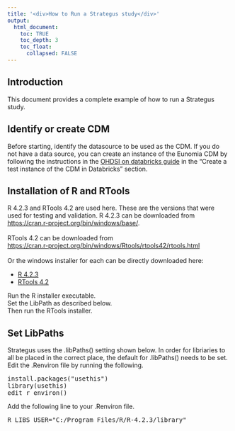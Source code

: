 ---
title: '<div>How to Run a Strategus study</div>'
output:
  html_document:
    toc: TRUE
    toc_depth: 3
    toc_float:
      collapsed: FALSE
---

<!--
*
* HOW TO: Import and Export Concept Sets
*
--> 

<!--
*
* Introduction
*
-->

<h2>Introduction</h2>
This document provides a complete example of how to run a Strategus study. 

<!--
*
* Identify CDM data source
*
-->

<h2>Identify or create CDM</h2>
Before starting, identify the datasource to be used as the CDM. 
If you do not have a data source, 
you can create an instance of the Eunomia CDM 
by following the instructions in the 
<a href="./developer-how-tos_ohdsi-on-databricks.html">OHDSI on databricks guide</a> 
in the "Create a test instance of the CDM in Databricks" section.  

<!--
*
* Installation of R and RTools
*
-->

<h2>Installation of R and RTools</h2>
R 4.2.3 and RTools 4.2 are used here. 
These are the versions that were used for testing and validation. 
R 4.2.3 can be downloaded from 
<a href="https://cran.r-project.org/bin/windows/base/">https://cran.r-project.org/bin/windows/base/</a>. 
<br/>
<br/>
RTools 4.2 can be downloaded from 
<nobr><a href="https://cran.r-project.org/bin/windows/Rtools/rtools42/rtools.html">https://cran.r-project.org/bin/windows/Rtools/rtools42/rtools.html</a></nobr> 
<br/>
<br/>
Or the windows installer for each can be directly downloaded here:
<ul>
  <li>
    <a download href="https://www.dropbox.com/scl/fi/2ao0wbi49ic19jcxk8lf0/R-4.2.3-win.exe?rlkey=3qlk90ugzx7q9ym2z3yjqmhl5&dl=1">R 4.2.3</a>
  </li>
  <li>
    <a download href="https://www.dropbox.com/scl/fi/1xi8asmak0u6foi6b5mgc/rtools42-5355-5357.exe?rlkey=r0psxd9e5gv1vk8rkm7pasmad&dl=1">RTools 4.2</a>
  </li>
</ul>
Run the R installer executable.  
Set the LibPath as described below.  
Then run the RTools installer.  

<!--
*
* Set LibPaths
*
-->

<h2>Set LibPaths</h2>
Strategus uses the .libPaths() setting shown below. 
In order for libriaries to all be placed in the correct place, 
the default for .libPaths() needs to be set. 
Edit the .Renviron file by running the following.  
<pre class="r">
install.packages("usethis")
library(usethis)
edit_r_environ()
</pre>
Add the following line to your .Renviron file.  
<pre class="r">
R_LIBS_USER="C:/Program Files/R/R-4.2.3/library"
</pre>


